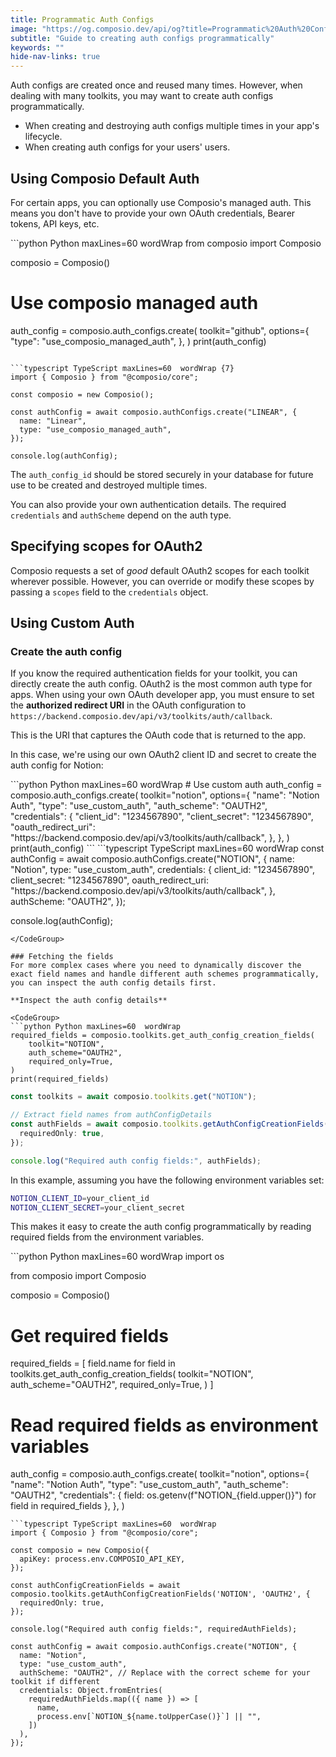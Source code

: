 ```yaml
---
title: Programmatic Auth Configs
image: "https://og.composio.dev/api/og?title=Programmatic%20Auth%20Configs"   # image for socials
subtitle: "Guide to creating auth configs programmatically"
keywords: ""
hide-nav-links: true
---
```


Auth configs are created once and reused many times. However, when dealing with many toolkits, you may want to create auth configs programmatically.

- When creating and destroying auth configs multiple times in your app's lifecycle.
- When creating auth configs for your users' users.

## Using Composio Default Auth
For certain apps, you can optionally use Composio's managed auth. This means you don't have to provide your own OAuth credentials, Bearer tokens, API keys, etc.

<CodeGroup>
```python Python maxLines=60  wordWrap
from composio import Composio

composio = Composio()

# Use composio managed auth
auth_config = composio.auth_configs.create(
    toolkit="github",
    options={
        "type": "use_composio_managed_auth",
    },
)
print(auth_config)
```

```typescript TypeScript maxLines=60  wordWrap {7}
import { Composio } from "@composio/core";

const composio = new Composio();

const authConfig = await composio.authConfigs.create("LINEAR", {
  name: "Linear",
  type: "use_composio_managed_auth",
});

console.log(authConfig);
```

The `auth_config_id` should be stored securely in your database for future use to be created and destroyed multiple times.

You can also provide your own authentication details. The required `credentials` and `authScheme` depend on the auth type.
</CodeGroup>

## Specifying scopes for OAuth2
Composio requests a set of _good_ default OAuth2 scopes for each toolkit wherever possible. However, you can override or modify these scopes by passing a `scopes` field to the `credentials` object.

<CodeGroup>
<SnippetCode 
  src="fern/snippets/authentication/python/define-scopes.py" 
  title="Python"
  startLine={1} 
  endLine={17} 
  highlightStart={11}
  highlightEnd={13}
/>

<SnippetCode 
  src="fern/snippets/authentication/typescript/define-scopes.ts" 
  title="TypeScript"
  startLine={1} 
  endLine={17} 
  highlightStart={8}
  highlightEnd={10}
/>
</CodeGroup>


## Using Custom Auth
### Create the auth config

If you know the required authentication fields for your toolkit, you can directly create the auth config. OAuth2 is the most common auth type for apps. When using your own OAuth developer app, you must ensure to set the **authorized redirect URI** in the OAuth configuration to `https://backend.composio.dev/api/v3/toolkits/auth/callback`.

This is the URI that captures the OAuth code that is returned to the app.

In this case, we're using our own OAuth2 client ID and secret to create the auth config for Notion:

<CodeGroup>
```python Python maxLines=60  wordWrap
# Use custom auth
auth_config = composio.auth_configs.create(
    toolkit="notion",
    options={
        "name": "Notion Auth",
        "type": "use_custom_auth",
        "auth_scheme": "OAUTH2",
        "credentials": {
            "client_id": "1234567890",
            "client_secret": "1234567890",
            "oauth_redirect_uri": "https://backend.composio.dev/api/v3/toolkits/auth/callback",
        },
    },
)
print(auth_config)
```
```typescript TypeScript maxLines=60  wordWrap
const authConfig = await composio.authConfigs.create("NOTION", {
    name: "Notion",
    type: "use_custom_auth",
    credentials: {
        client_id: "1234567890",
        client_secret: "1234567890",
        oauth_redirect_uri: "https://backend.composio.dev/api/v3/toolkits/auth/callback",
    },
    authScheme: "OAUTH2",
});

console.log(authConfig);
```
</CodeGroup>

### Fetching the fields
For more complex cases where you need to dynamically discover the exact field names and handle different auth schemes programmatically, you can inspect the auth config details first.

**Inspect the auth config details**

<CodeGroup>
```python Python maxLines=60  wordWrap
required_fields = composio.toolkits.get_auth_config_creation_fields(
    toolkit="NOTION",
    auth_scheme="OAUTH2",
    required_only=True,
)
print(required_fields)
```
```typescript TypeScript maxLines=60
const toolkits = await composio.toolkits.get("NOTION");

// Extract field names from authConfigDetails
const authFields = await composio.toolkits.getAuthConfigCreationFields('NOTION', 'OAUTH2', {
  requiredOnly: true,
});

console.log("Required auth config fields:", authFields);
```
</CodeGroup>


<Accordion title="Putting it all together">
In this example, assuming you have the following environment variables set:

```bash
NOTION_CLIENT_ID=your_client_id
NOTION_CLIENT_SECRET=your_client_secret
```
This makes it easy to create the auth config programmatically by reading required fields from the environment variables.

<CodeGroup>
```python Python maxLines=60  wordWrap
import os

from composio import Composio

composio = Composio()

# Get required fields
required_fields = [
    field.name for field in toolkits.get_auth_config_creation_fields(
        toolkit="NOTION",
        auth_scheme="OAUTH2",
        required_only=True,
    )
]

# Read required fields as environment variables
auth_config = composio.auth_configs.create(
    toolkit="notion",
    options={
        "name": "Notion Auth",
        "type": "use_custom_auth",
        "auth_scheme": "OAUTH2",
        "credentials": {
            field: os.getenv(f"NOTION_{field.upper()}") for field in required_fields
        },
    },
)
```
```typescript TypeScript maxLines=60  wordWrap
import { Composio } from "@composio/core";

const composio = new Composio({
  apiKey: process.env.COMPOSIO_API_KEY,
});

const authConfigCreationFields = await composio.toolkits.getAuthConfigCreationFields('NOTION', 'OAUTH2', {
  requiredOnly: true,
});

console.log("Required auth config fields:", requiredAuthFields);

const authConfig = await composio.authConfigs.create("NOTION", {
  name: "Notion",
  type: "use_custom_auth",
  authScheme: "OAUTH2", // Replace with the correct scheme for your toolkit if different
  credentials: Object.fromEntries(
    requiredAuthFields.map(({ name }) => [
      name,
      process.env[`NOTION_${name.toUpperCase()}`] || "",
    ])
  ),
});
```
</CodeGroup>
</Accordion>